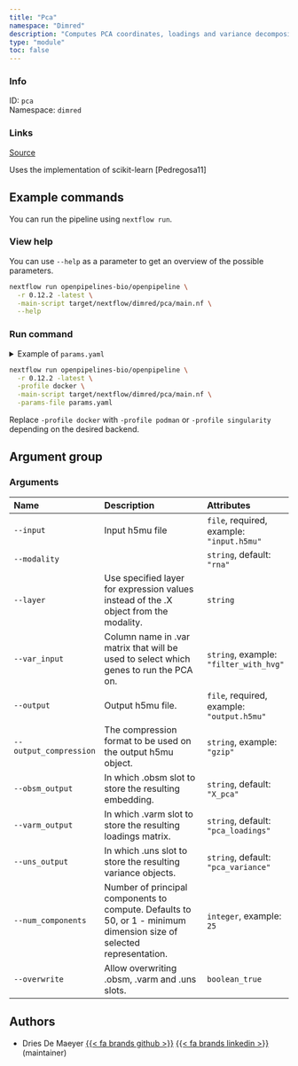 ```yaml
---
title: "Pca"
namespace: "Dimred"
description: "Computes PCA coordinates, loadings and variance decomposition."
type: "module"
toc: false
---
```


::: {.column-margin}

### Info

ID: `pca`  
Namespace: `dimred`

### Links
[Source](https://github.com/openpipelines-bio/openpipeline/blob/0.12.2/./src/dimred/pca){.btn-action .btn-sm .btn-info .btn role="button"}

:::

Uses the implementation of scikit-learn [Pedregosa11]

## Example commands

You can run the pipeline using `nextflow run`.

### View help

You can use `--help` as a parameter to get an overview of the possible parameters.

```bash
nextflow run openpipelines-bio/openpipeline \
  -r 0.12.2 -latest \
  -main-script target/nextflow/dimred/pca/main.nf \
  --help
```

### Run command

<details>
<summary>Example of `params.yaml`</summary>
```yaml
# Arguments
input: # please fill in - example: "input.h5mu"
modality: "rna"
# layer: "foo"
# var_input: "filter_with_hvg"
# output: "$id.$key.output.h5mu"
# output_compression: "gzip"
obsm_output: "X_pca"
varm_output: "pca_loadings"
uns_output: "pca_variance"
# num_components: 25
overwrite: false

# Nextflow input-output arguments
publish_dir: # please fill in - example: "output/"
# param_list: "my_params.yaml"
```
</details>

```bash
nextflow run openpipelines-bio/openpipeline \
  -r 0.12.2 -latest \
  -profile docker \
  -main-script target/nextflow/dimred/pca/main.nf \
  -params-file params.yaml
```

:::{.callout-note}
Replace `-profile docker` with `-profile podman` or `-profile singularity` depending on the desired backend.
:::

## Argument group

### Arguments

|Name                   |Description                                                                                                          |Attributes                                 |
|:----------------------|:--------------------------------------------------------------------------------------------------------------------|:------------------------------------------|
|`--input`              |Input h5mu file                                                                                                      |`file`, required, example: `"input.h5mu"`  |
|`--modality`           |                                                                                                                     |`string`, default: `"rna"`                 |
|`--layer`              |Use specified layer for expression values instead of the .X object from the modality.                                |`string`                                   |
|`--var_input`          |Column name in .var matrix that will be used to select which genes to run the PCA on.                                |`string`, example: `"filter_with_hvg"`     |
|`--output`             |Output h5mu file.                                                                                                    |`file`, required, example: `"output.h5mu"` |
|`--output_compression` |The compression format to be used on the output h5mu object.                                                         |`string`, example: `"gzip"`                |
|`--obsm_output`        |In which .obsm slot to store the resulting embedding.                                                                |`string`, default: `"X_pca"`               |
|`--varm_output`        |In which .varm slot to store the resulting loadings matrix.                                                          |`string`, default: `"pca_loadings"`        |
|`--uns_output`         |In which .uns slot to store the resulting variance objects.                                                          |`string`, default: `"pca_variance"`        |
|`--num_components`     |Number of principal components to compute. Defaults to 50, or 1 - minimum dimension size of selected representation. |`integer`, example: `25`                   |
|`--overwrite`          |Allow overwriting .obsm, .varm and .uns slots.                                                                       |`boolean_true`                             |

## Authors


  * Dries De Maeyer [{{< fa brands github >}}](https://github.com/ddemaeyer) [{{< fa brands linkedin >}}](https://linkedin.com/in/dries-de-maeyer-b46a814) (maintainer)
